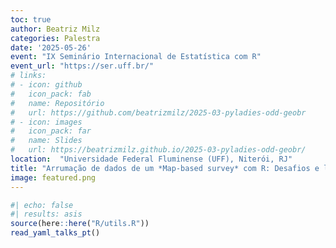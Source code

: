 ```yaml
---
toc: true
author: Beatriz Milz
categories: Palestra
date: '2025-05-26'
event: "IX Seminário Internacional de Estatística com R"
event_url: "https://ser.uff.br/"
# links:
# - icon: github
#   icon_pack: fab
#   name: Repositório
#   url: https://github.com/beatrizmilz/2025-03-pyladies-odd-geobr
# - icon: images
#   icon_pack: far
#   name: Slides
#   url: https://beatrizmilz.github.io/2025-03-pyladies-odd-geobr/
location:  "Universidade Federal Fluminense (UFF), Niterói, RJ"
title: "Arrumação de dados de um *Map-based survey* com R: Desafios e lições aprendidas"
image: featured.png
---
```


```r
#| echo: false
#| results: asis
source(here::here("R/utils.R"))
read_yaml_talks_pt()
```
